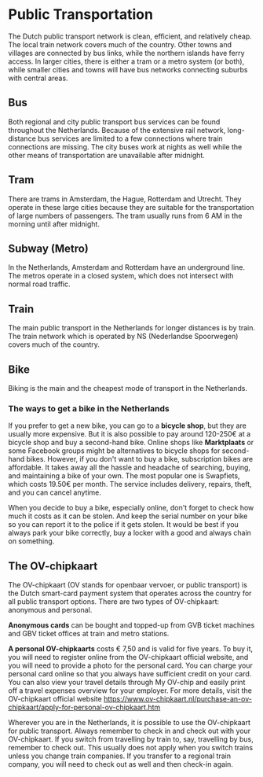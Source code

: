 
# Public Transportation

The Dutch public transport network is clean, efficient, and relatively cheap. The local train network covers much of the country. Other towns and villages are connected by bus links, while the northern islands have ferry access. In larger cities, there is either a tram or a metro system (or both), while smaller cities and towns will have bus networks connecting suburbs with central areas. 

## Bus
Both regional and city public transport bus services can be found throughout the Netherlands. Because of the extensive rail network, long-distance bus services are limited to a few connections where train connections are missing. The city buses work at nights as well while the other means of transportation are unavailable after midnight. 


## Tram
There are trams in Amsterdam, the Hague, Rotterdam and Utrecht. They operate in these large cities because they are suitable for the transportation of large numbers of passengers. The tram usually runs from 6 AM in the morning until after midnight. 

## Subway (Metro)
In the Netherlands, Amsterdam and Rotterdam have an underground line. The metros operate in a closed system, which does not intersect with normal road traffic.

## Train
The main public transport in the Netherlands for longer distances is by train. The train network which is operated by NS (Nederlandse Spoorwegen) covers much of the country.

## Bike 
Biking is the main and the cheapest mode of transport in the Netherlands. 

### The ways to get a bike in the Netherlands 
If you prefer to get a new bike, you can go to a **bicycle shop**, but they are usually more expensive. But it is also possible to pay around 120-250€ at a bicycle shop and buy a second-hand bike. Online shops like **Marktplaats** or some Facebook groups might be alternatives to bicycle shops for second-hand bikes. However, if you don't want to buy a bike, subscription bikes are affordable. It takes away all the hassle and headache of searching, buying, and maintaining a bike of your own. The most popular one is Swapfiets, which costs 19.50€ per month. The service includes delivery, repairs, theft, and you can cancel anytime.

<Callout>
    When you decide to buy a bike, especially online, don't forget to check how much it costs as it can be stolen. And keep the serial number on your bike so you can report it to the police if it gets stolen. 
</Callout>

<Callout warning>
    It would be best if you always park your bike correctly, buy a locker with a good and always chain on something. 
</Callout>

## The OV-chipkaart
The OV-chipkaart (OV stands for openbaar vervoer, or public transport) is the Dutch smart-card payment system that operates across the country for all public transport options. There are two types of OV-chipkaart: anonymous and personal. 

**Anonymous cards** can be bought and topped-up from GVB ticket machines and GBV ticket offices at train and metro stations. 

**A personal OV-chipkaarts** costs € 7,50 and is valid for five years. To buy it, you will need to register online from the OV-chipkaart official website, and you will need to provide a photo for the personal card. You can charge your personal card online so that you always have sufficient credit on your card. You can also view your travel details through My OV-chip and easily print off a travel expenses overview for your employer. For more details, visit the OV-chipkaart official website https://www.ov-chipkaart.nl/purchase-an-ov-chipkaart/apply-for-personal-ov-chipkaart.htm 

Wherever you are in the Netherlands, it is possible to use the OV-chipkaart for public transport.
<Callout warning>
    Always remember to check in and check out with your OV-chipkaart. If you switch from travelling by train to, say, travelling by bus, remember to check out. This usually does not apply when you switch trains unless you change train companies. If you transfer to a regional train company, you will need to check out as well and then check-in again.
</Callout>
